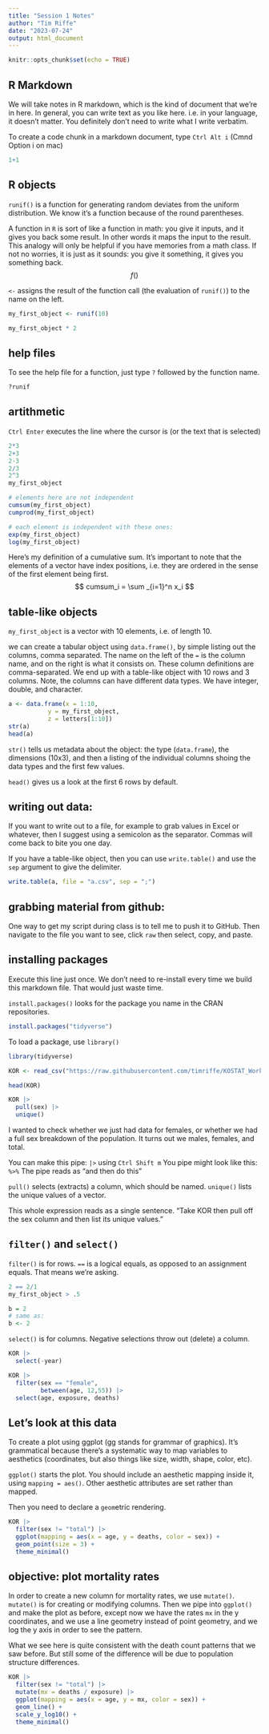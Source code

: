 ```yaml
---
title: "Session 1 Notes"
author: "Tim Riffe"
date: "2023-07-24"
output: html_document
---
```


```r
knitr::opts_chunk$set(echo = TRUE)
```

## R Markdown

We will take notes in R markdown, which is the kind of document that we're in here. In general, you can write text as you like here. i.e. in your language, it doesn't matter. You definitely don't need to write what I write verbatim.


To create a code chunk in a markdown document, type `Ctrl Alt i` (Cmnd Option i on mac)

```r
1+1
```

## R objects

`runif()` is a function for generating random deviates from the uniform distribution. We know it's a function because of the round parentheses.

A function in `R` is sort of like a function in math: you give it inputs, and it gives you back some result. In other words it maps the input to the result.
This analogy will only be helpful if you have memories from a math class. If not no worries, it is just as it sounds: you give it something, it gives you something back.
$$f()$$

`<-` assigns the result of the function call (the evaluation of `runif()`) to the name on the left.

```r
my_first_object <- runif(10)

my_first_object * 2
```

## help files

To see the help file for a function, just type `?` followed by the function name.
```r
?runif
```

## artithmetic

`Ctrl Enter` executes the line where the cursor is (or the text that is selected)

```r
2*3
2+3
2-3
2/3
2^3
my_first_object

# elements here are not independent
cumsum(my_first_object)
cumprod(my_first_object)

# each element is independent with these ones:
exp(my_first_object)
log(my_first_object)
```

Here's my definition of a cumulative sum. It's important to note that the elements of a vector have index positions, i.e. they are ordered in the sense of the first element being first.
$$ 
cumsum_i = \sum _{i=1}^n x_i
$$

## table-like objects
`my_first_object` is a vector with 10 elements, i.e. of length 10.

we can create a tabular object using `data.frame()`, by simple listing out the columns, comma separated. The name on the left of the `=` is the column name, and on the right is what it consists on. These column definitions are comma-separated. We end up with a table-like object with 10 rows and 3 columns. Note, the columns can have different data types. We have integer, double, and character.

```r
a <- data.frame(x = 1:10,
           y = my_first_object,
           z = letters[1:10])
str(a)
head(a)
```

`str()` tells us metadata about the object: the type (`data.frame`), the dimensions (10x3), and then a listing of the individual columns shoing the data types and the first few values.

`head()` gives us a look at the first 6 rows by default.

## writing out data:

If you want to write out to a file, for example to grab values in Excel or whatever, then I suggest using a semicolon as the separator. Commas will come back to bite you one day.

If you have a table-like object, then you can use `write.table()` and use the `sep` argument to give the delimiter. 
```r
write.table(a, file = "a.csv", sep = ";")
```

## grabbing material from github:

One way to get my script during class is to tell me to push it to GitHub. Then navigate to the file you want to see, click `raw` then select, copy, and paste.

## installing packages

Execute this line just once. We don't need to re-install every time we build this markdown file. That would just waste time.

`install.packages()` looks for the package you name in the CRAN repositories.

```r
install.packages("tidyverse")
```

To load a package, use `library()`

```r
library(tidyverse)
```

```r
KOR <- read_csv("https://raw.githubusercontent.com/timriffe/KOSTAT_Workshop1/master/Data/KOR2014.csv", show_col_types = FALSE)

head(KOR)

KOR |> 
  pull(sex) |> 
  unique()
```

I wanted to check whether we just had data for females, or whether we had a full sex breakdown of the population. It turns out we males, females, and total.

You can make this pipe: `|>` using `Ctrl Shift m` 
You pipe might look like this: `%>%`
The pipe reads as "and then do this"

`pull()` selects (extracts) a column, which should be named.
`unique()` lists the unique values of a vector.

This whole expression reads as a single sentence. "Take KOR then pull off the sex column and then list its unique values."

## `filter()` and `select()`

`filter()` is for rows. 
`==` is a logical equals, as opposed to an assignment equals. That means we're asking.

```r
2 == 2/1
my_first_object > .5

```
```r
b = 2
# same as:
b <- 2
```

`select()` is for columns. Negative selections throw out (delete) a column.
```r
KOR |> 
  select(-year)
```

```r
KOR |> 
  filter(sex == "female",
         between(age, 12,55)) |> 
  select(age, exposure, deaths)
```

## Let's look at this data

To create a plot using ggplot (gg stands for grammar of graphics). It's grammatical because there's a systematic way to map variables to aesthetics (coordinates, but also things like size, width, shape, color, etc).

`ggplot()` starts the plot. You should include an aesthetic mapping inside it, using `mapping = aes()`. Other aesthetic attributes are set rather than mapped. 

Then you need to declare a `geom`etric rendering. 
```r
KOR |> 
  filter(sex != "total") |> 
  ggplot(mapping = aes(x = age, y = deaths, color = sex)) +
  geom_point(size = 3) +
  theme_minimal()
```

## objective: plot mortality rates

In order to create a new column for mortality rates, we use `mutate()`. `mutate()` is for creating or modifying columns. Then we pipe into `ggplot()` and make the plot as before, except now we have the rates `mx` in the y coordinates, and we use a line geometry instead of point geometry, and we log the y axis in order to see the pattern.

What we see here is quite consistent with the death count patterns that we saw before. But still some of the difference will be due to population structure differences.
```r
KOR |> 
  filter(sex != "total") |> 
  mutate(mx = deaths / exposure) |> 
  ggplot(mapping = aes(x = age, y = mx, color = sex)) +
  geom_line() +
  scale_y_log10() +
  theme_minimal()
```




















